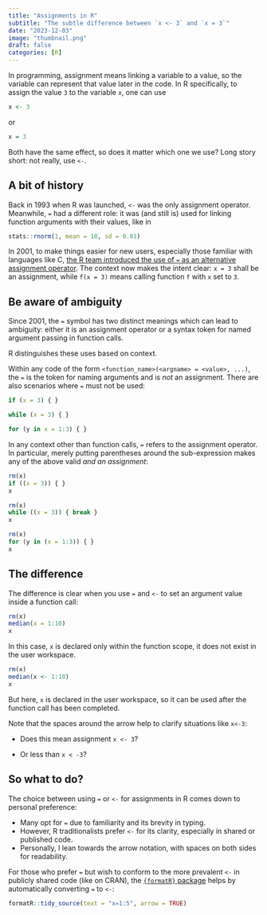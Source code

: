 ```yaml
---
title: "Assignments in R"
subtitle: "The subtle difference between `x <- 3` and `x = 3`"
date: "2023-12-03"
image: "thumbnail.png"
draft: false
categories: [R]
---
```


In programming, assignment means linking a variable to a value, so the variable can represent that value later in the code. In R specifically, to assign the value `3` to the variable `x`, one can use

```r
x <- 3
```

or

```r
x = 3
```

Both have the same effect, so does it matter which one we use? Long story short: not really, use `<-`.

## A bit of history

Back in 1993 when R was launched, `<-` was the only assignment operator. Meanwhile, `=` had a different role: it was (and still is) used for linking function arguments with their values, like in

```r
stats::rnorm(1, mean = 10, sd = 0.01)
```

In 2001, to make things easier for new users, especially those familiar with languages like C, [the R team introduced the use of `=` as an alternative assignment operator](https://developer.r-project.org/equalAssign.html). The context now makes the intent clear: `x = 3` shall be an assignment, while `f(x = 3)` means calling function `f` with `x` set to `3`.

## Be aware of ambiguity

Since 2001, the `=` symbol has two distinct meanings which can lead to ambiguity: either it is an assignment operator or a syntax token for named argument passing in function calls. 

R distinguishes these uses based on context. 

Within any code of the form `<function_name>(<argname> = <value>, ...)`, the `=` is the token for naming arguments and is *not* an assignment. There are also scenarios where `=` must not be used:

```r
if (x = 3) { }
```

```r
while (x = 3) { }
```

```r
for (y in x = 1:3) { }
```

In any context other than function calls, `=` refers to the assignment operator. In particular, merely putting parentheses around the sub-expression makes any of the above valid *and an assignment*:

```r
rm(x)
if ((x = 3)) { }
x
```

```r
rm(x)
while ((x = 3)) { break }
x
```

```r
rm(x)
for (y in (x = 1:3)) { }
x
```

## The difference

The difference is clear when you use `=` and `<-` to set an argument value inside a function call:

```r
rm(x)
median(x = 1:10)
x   
```

In this case, `x` is declared only within the function scope, it does not exist in the user workspace.

```r
rm(x)
median(x <- 1:10)
x    
```

But here, `x` is declared in the user workspace, so it can be used after the function call has been completed.

Note that the spaces around the arrow help to clarify situations like `x<-3`:

- Does this mean assignment `x <- 3`?

- Or less than `x < -3`?

## So what to do?

The choice between using `=` or `<-` for assignments in R comes down to personal preference:

- Many opt for `=` due to familiarity and its brevity in typing. 
- However, R traditionalists prefer `<-` for its clarity, especially in shared or published code. 
- Personally, I lean towards the arrow notation, with spaces on both sides for readability.

For those who prefer `=` but wish to conform to the more prevalent `<-` in publicly shared code (like on CRAN), the [`{formatR}` package](https://github.com/yihui/formatR#readme) helps by automatically converting `=` to `<-`:

```r
formatR::tidy_source(text = "x=1:5", arrow = TRUE)
``` 









